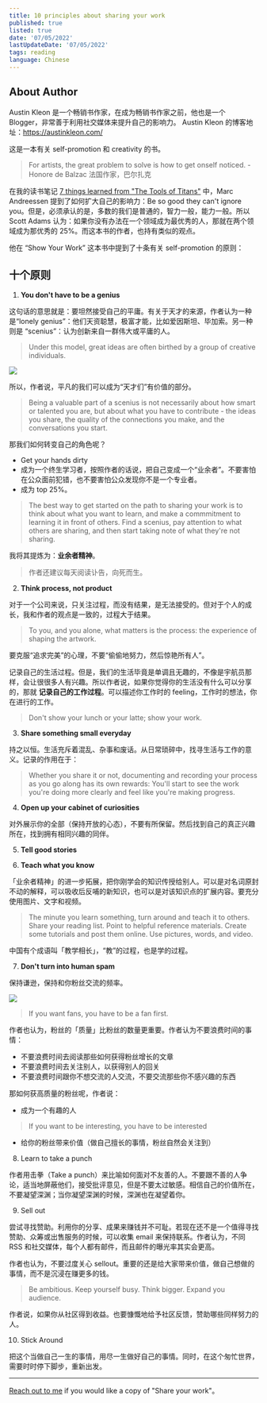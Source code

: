 ```yaml
---
title: 10 principles about sharing your work
published: true
listed: true
date: '07/05/2022'
lastUpdateDate: '07/05/2022'
tags: reading
language: Chinese
---
```


## About Author

Austin Kleon 是一个畅销书作家，在成为畅销书作家之前，他也是一个 Blogger，非常善于利用社交媒体来提升自己的影响力。 Austin Kleon 的博客地址：https://austinkleon.com/

这是一本有关 self-promotion 和 creativity 的书。

> For artists, the great problem to solve is how to get onself noticed. - Honore de Balzac 法国作家，巴尔扎克

在我的读书笔记 [7 things learned from "The Tools of Titans"](./7-things-learned-from-The-Tools-of-Titans) 中，Marc Andreessen 提到了如何扩大自己的影响力：Be so good they can't ignore you。但是，必须承认的是，多数的我们是普通的，智力一般，能力一般。所以 Scott Adams 认为：如果你没有办法在一个领域成为最优秀的人，那就在两个领域成为那优秀的 25%。而这本书的作者，也持有类似的观点。

他在 “Show Your Work” 这本书中提到了十条有关 self-promotion 的原则：

## 十个原则

1. **You don't have to be a genius**

这句话的意思就是：要坦然接受自己的平庸。有关于天才的来源，作者认为一种是“lonely genius”：他们天资聪慧，极富才能，比如爱因斯坦、毕加索。另一种则是 “scenius”：认为创新来自一群伟大或平庸的人。

> Under this model, great ideas are often birthed by a group of creative individuals.

![](https://nazha-image-store.oss-cn-shanghai.aliyuncs.com/blog/scenius.jpeg)

所以，作者说，平凡的我们可以成为“天才们”有价值的部分。

> Being a valuable part of a scenius is not necessarily about how smart or talented you are, but about what you have to contribute - the ideas you share, the quality of the connections you make, and the conversations you start.

那我们如何转变自己的角色呢？

+ Get your hands dirty
+ 成为一个终生学习者，按照作者的话说，把自己变成一个“业余者”。不要害怕在公众面前犯错，也不要害怕公众发现你不是一个专业者。
+ 成为 top 25%。

> The best way to get started on the path to sharing your work is to think about what you want to learn, and make a commmitment to learning it in front of others. Find a scenius, pay attention to what others are sharing, and then start taking note of what they're not sharing.

我将其提炼为：**业余者精神**。

> 作者还建议每天阅读讣告，向死而生。

2. **Think process, not product**

对于一个公司来说，只关注过程，而没有结果，是无法接受的。但对于个人的成长，我和作者的观点是一致的，过程大于结果。

> To you, and you alone, what matters is the process: the experience of shaping the artwork.

要克服“追求完美”的心理，不要“偷偷地努力，然后惊艳所有人”。

记录自己的生活过程。但是，我们的生活毕竟是单调且无趣的，不像是宇航员那样，会让很很多人有兴趣。所以作者说，如果你觉得你的生活没有什么可以分享的，那就 **记录自己的工作过程**。可以描述你工作时的 feeling，工作时的想法，你在进行的工作。

> Don't show your  lunch or your latte; show your work.

3. **Share something small everyday**

持之以恒。生活充斥着混乱、杂事和废话。从日常琐碎中，找寻生活与工作的意义。记录的作用在于：

> Whether you share it or not, documenting and recording your process as you go along has its own rewards: You'll start to see the work you're doing more clearly and feel like you're making progress.

4. **Open up your cabinet of curiosities**

对外展示你的全部（保持开放的心态），不要有所保留。然后找到自己的真正兴趣所在，找到拥有相同兴趣的同伴。

5. **Tell good stories**

6. **Teach what you know**

「业余者精神」的进一步拓展，把你刚学会的知识传授给别人。可以是对名词原封不动的解释，可以吸收后反哺的新知识，也可以是对该知识点的扩展内容。要充分使用图片、文字和视频。

> The minute you learn something, turn around and teach it to others. Share your reading list. Point to helpful reference materials. Create some tutorials and post them online. Use pictures, words, and video.

中国有个成语叫「教学相长」，“教”的过程，也是学的过程。

7. **Don't turn into human spam**

保持谦逊，保持和你粉丝交流的频率。

![](https://nazha-image-store.oss-cn-shanghai.aliyuncs.com/blog/sharing-spectrum.png)

> If you want fans, you have to be a fan first. 

作者也认为，粉丝的「质量」比粉丝的数量更重要。作者认为不要浪费时间的事情：

+ 不要浪费时间去阅读那些如何获得粉丝增长的文章
+ 不要浪费时间去关注别人，以获得别人的回关
+ 不要浪费时间跟你不想交流的人交流，不要交流那些你不感兴趣的东西

那如何获高质量的粉丝呢，作者说：

+ 成为一个有趣的人
> If you want to be interesting, you have to be interested

+ 给你的粉丝带来价值（做自己擅长的事情，粉丝自然会关注到）

8. Learn to take a punch

作者用击拳（Take a punch）来比喻如何面对不友善的人。不要跟不善的人争论，适当地屏蔽他们，接受批评意见，但是不要太过敏感。相信自己的价值所在，不要凝望深渊；当你凝望深渊的时候，深渊也在凝望着你。

9. Sell out

尝试寻找赞助。利用你的分享、成果来赚钱并不可耻。若现在还不是一个值得寻找赞助、众筹或出售服务的时候，可以收集 email 来保持联系。作者认为，不同 RSS 和社交媒体，每个人都有邮件，而且邮件的曝光率其实会更高。

作者也认为，不要过度关心 sellout。重要的还是给大家带来价值，做自己想做的事情，而不是沉浸在赚更多的钱。

> Be ambitious. Keep yourself busy. Think bigger. Expand you audience.

作者说，如果你从社区得到收益。也要慷慨地给予社区反馈，赞助哪些同样努力的人。


10. Stick Around

把这个当做自己一生的事情，用尽一生做好自己的事情。同时，在这个匆忙世界，需要时时停下脚步，重新出发。

----

[Reach out to me](/about#contacts) if you would like a copy of "Share your work"。
